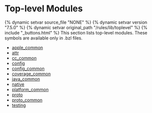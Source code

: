 <html devsite>
<head>
  <meta name="project_path" value="/_project.yaml">
  <meta name="book_path" value="/versions/7.5.0/_book.yaml">
</head>
<body>
<h1 class="page-title">Top-level Modules</h1>

{% dynamic setvar source_file "NONE" %}
{% dynamic setvar version "7.5.0" %}
{% dynamic setvar original_path "/rules/lib/toplevel" %}
{% include "_buttons.html" %}
This section lists top-level modules. These symbols are available only in .bzl files.

<ul>

<li><a href="/versions/7.5.0/rules/lib/toplevel/apple_common">apple_common</a></li>

<li><a href="/versions/7.5.0/rules/lib/toplevel/attr">attr</a></li>

<li><a href="/versions/7.5.0/rules/lib/toplevel/cc_common">cc_common</a></li>

<li><a href="/versions/7.5.0/rules/lib/toplevel/config">config</a></li>

<li><a href="/versions/7.5.0/rules/lib/toplevel/config_common">config_common</a></li>

<li><a href="/versions/7.5.0/rules/lib/toplevel/coverage_common">coverage_common</a></li>

<li><a href="/versions/7.5.0/rules/lib/toplevel/java_common">java_common</a></li>

<li><a href="/versions/7.5.0/rules/lib/toplevel/native">native</a></li>

<li><a href="/versions/7.5.0/rules/lib/toplevel/platform_common">platform_common</a></li>

<li><a href="/versions/7.5.0/rules/lib/toplevel/proto">proto</a></li>

<li><a href="/versions/7.5.0/rules/lib/toplevel/proto_common">proto_common</a></li>

<li><a href="/versions/7.5.0/rules/lib/toplevel/testing">testing</a></li>
</ul>
</body>
</html>

